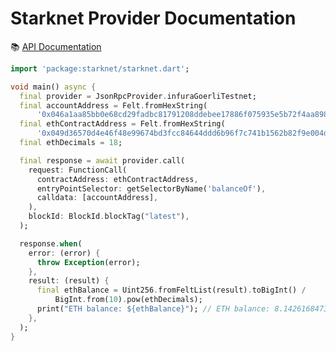 # Starknet Provider Documentation
📚 [API Documentation](https://pub.dev/documentation/starknet_provider/latest/)

```dart
import 'package:starknet/starknet.dart';

void main() async {
  final provider = JsonRpcProvider.infuraGoerliTestnet;
  final accountAddress = Felt.fromHexString(
      '0x046a1aa85bb0e68cd29fadbc81791208ddebee17886f075935e5b72f4aa898aa');
  final ethContractAddress = Felt.fromHexString(
      '0x049d36570d4e46f48e99674bd3fcc84644ddd6b96f7c741b1562b82f9e004dc7');
  final ethDecimals = 18;

  final response = await provider.call(
    request: FunctionCall(
      contractAddress: ethContractAddress,
      entryPointSelector: getSelectorByName('balanceOf'),
      calldata: [accountAddress],
    ),
    blockId: BlockId.blockTag("latest"),
  );

  response.when(
    error: (error) {
      throw Exception(error);
    },
    result: (result) {
      final ethBalance = Uint256.fromFeltList(result).toBigInt() /
          BigInt.from(10).pow(ethDecimals);
      print("ETH balance: ${ethBalance}"); // ETH balance: 8.142616847371661
    },
  );
}
```
